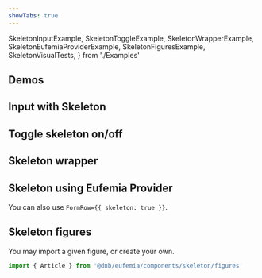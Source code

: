 ```yaml
---
showTabs: true
---
```


  SkeletonInputExample,
  SkeletonToggleExample,
  SkeletonWrapperExample,
  SkeletonEufemiaProviderExample,
  SkeletonFiguresExample,
  SkeletonVisualTests,
} from './Examples'


## Demos

<PortalSkeleton />

## Input with Skeleton

<SkeletonInputExample />

## Toggle skeleton on/off

<SkeletonToggleExample />

## Skeleton wrapper

<SkeletonWrapperExample />

## Skeleton using Eufemia Provider

You can also use `FormRow={{ skeleton: true }}`.

<SkeletonEufemiaProviderExample />

## Skeleton figures

You may import a given figure, or create your own.

```jsx
import { Article } from '@dnb/eufemia/components/skeleton/figures'
```

<SkeletonFiguresExample />

<SkeletonVisualTests />
